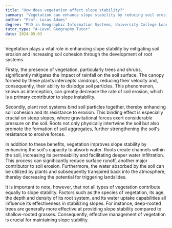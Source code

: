```yaml
---
title: "How does vegetation affect slope stability?"
summary: "Vegetation can enhance slope stability by reducing soil erosion and increasing soil cohesion through root systems."
author: "Prof. Lucas Adams"
degree: "PhD in Geographic Information Systems, University College London"
tutor_type: "A-Level Geography Tutor"
date: 2024-05-03
---
```


Vegetation plays a vital role in enhancing slope stability by mitigating soil erosion and increasing soil cohesion through the development of root systems.

Firstly, the presence of vegetation, particularly trees and shrubs, significantly mitigates the impact of rainfall on the soil surface. The canopy formed by these plants intercepts raindrops, reducing their velocity and, consequently, their ability to dislodge soil particles. This phenomenon, known as interception, can greatly decrease the rate of soil erosion, which is a primary contributor to slope instability.

Secondly, plant root systems bind soil particles together, thereby enhancing soil cohesion and its resistance to erosion. This binding effect is especially crucial on steep slopes, where gravitational forces exert considerable pressure on the soil. Roots not only physically intertwine the soil but also promote the formation of soil aggregates, further strengthening the soil's resistance to erosive forces.

In addition to these benefits, vegetation improves slope stability by enhancing the soil's capacity to absorb water. Roots create channels within the soil, increasing its permeability and facilitating deeper water infiltration. This process can significantly reduce surface runoff, another major contributor to soil erosion. Furthermore, the water absorbed by the soil can be utilized by plants and subsequently transpired back into the atmosphere, thereby decreasing the potential for triggering landslides.

It is important to note, however, that not all types of vegetation contribute equally to slope stability. Factors such as the species of vegetation, its age, the depth and density of its root system, and its water uptake capabilities all influence its effectiveness in stabilizing slopes. For instance, deep-rooted trees are generally more effective at providing slope stability compared to shallow-rooted grasses. Consequently, effective management of vegetation is crucial for maintaining slope stability.
    